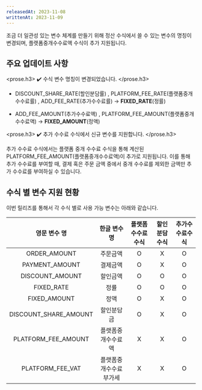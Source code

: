 ```yaml
---
releasedAt: 2023-11-08
writtenAt: 2023-11-09
---
```



조금 더 일관성 있는 변수 체계를 만들기 위해 정산 수식에서 쓸 수 있는 변수의 명칭이 변경되며,
플랫폼중개수수료액 수식이 추가 지원됩니다.

## 주요 업데이트 사항

<prose.h3>
  ✔️ 수식 변수 명칭이 변경되었습니다.
</prose.h3>

- DISCOUNT\_SHARE\_RATE(할인분담률) , PLATFORM\_FEE\_RATE(플랫폼중개수수료률) , ADD\_FEE\_RATE(추가수수료률)
  → **FIXED\_RATE**(정률)

- ADD\_FEE\_AMOUNT(추가수수료액) , PLATFORM\_FEE\_AMOUNT(플랫폼중개수수료액) → **FIXED\_AMOUNT**(정액)

<prose.h3>
  ✔️ 추가 수수료 수식에서 신규 변수를 지원합니다.
</prose.h3>

추가 수수료 수식에서는 플랫폼 중개 수수료 수식을 통해 계산된 PLATFORM\_FEE\_AMOUNT(플랫폼중개수수료액)이
추가로 지원됩니다. 이를 통해 추가 수수료를 부여할 때, 결제 혹은 주문 금액 중에서 중개 수수료를 제외한
금액만 추가 수수료를 부여하실 수 있습니다.

## 수식 별 변수 지원 현황

이번 릴리즈를 통해서 각 수식 별로 사용 가능 변수는 아래와 같습니다.

|      영문 변수 명     |     한글 변수 명     |플랫폼수수료수식|할인분담수식|추가수수료수식|
|:---------------------:|:--------------------:|:--------------:|:----------:|:------------:|
|     ORDER\_AMOUNT     |       주문금액       |        O       |      X     |       O      |
|    PAYMENT\_AMOUNT    |       결제금액       |        O       |      X     |       O      |
|    DISCOUNT\_AMOUNT   |       할인금액       |        O       |      O     |       O      |
|      FIXED\_RATE      |         정률         |        O       |      O     |       O      |
|     FIXED\_AMOUNT     |         정액         |        O       |      X     |       O      |
|DISCOUNT\_SHARE\_AMOUNT|      할인분담금      |        O       |      X     |       O      |
| PLATFORM\_FEE\_AMOUNT |  플랫폼중개수수료액  |        X       |      X     |       O      |
|   PLATFORM\_FEE\_VAT  |플랫폼중개수수료부가세|        X       |      X     |       O      |
